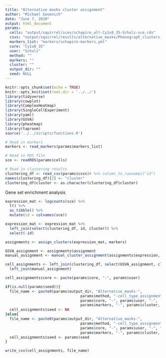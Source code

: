 ```yaml
---
title: "Alternative masks cluster assignment"
author: "Michael Geuenich"
date: "June 7, 2020"
output: html_document
params:
  cells: "output/squirrel/sces/schapiro_alt-Cy1x8_35-Schulz-sce.rds"
  csvs: "output/squirrel/results/alternative_masks/Phenograph_clusters_Cy1x8_35-Schulz_specified_markers_k50.csv"
  markers_list: "markers/schapiro-markers.yml"
  core: "Cy1x8_35"
  user: "Schulz"
  method: ""
  markers: ""
  cluster: ""
  output_dir: ""
  seed: NULL
---
```


```r
knitr::opts_chunk$set(echo = TRUE)
knitr::opts_knit$set(root.dir = '../../')
library(tidyverse)
library(cowplot)
library(ComplexHeatmap)
library(SingleCellExperiment)
library(yaml)
library(GSVA)
library(pheatmap)
library(taproom)
source('../../scripts/functions.R')
```

```r
# Read in markers
markers <- read_markers(params$markers_list)

# Read in RDS file
sce <- readRDS(params$cells)

# Read in clustering results
clustering_df <- read_csv(params$csvs)# %>% column_to_rownames("id")
names(clustering_df)[2] <- "cluster"
clustering_df$cluster <- as.character(clustering_df$cluster)
```


Gene set enrichment analysis
```r
expression_mat <- logcounts(sce) %>% 
  t() %>% 
  as_tibble() %>% 
  mutate(id = colnames(sce))

expression_mat <- expression_mat %>% 
  left_join(select(clustering_df, id, cluster)) %>% 
  select(-id)

assignments <- assign_clusters(expression_mat, markers)

GSVA_assignment <- assignments$assignment
manual_assignment <- manual_cluster_assignment(assignments$expression, markers)

cell_assignments <- left_join(clustering_df, select(GSVA_assignment, cluster, GSVA_cell_type)) %>% 
  left_join(manual_assignment)

cell_assignments$core <- paste(params$core, "-", params$user)
```


```r
if(is.null(params$seed)){
  file_name <- paste0(params$output_dir, "Alternative_masks-",
                                  params$method, "-cell_type_assignments-",
                                  params$core, "-", params$user, "-", 
                                  params$markers, "-", params$cluster, ".csv")
  cell_assignments$seed <- NA
}else{
  file_name <- paste0(params$output_dir, "Alternative_masks-",
                                  params$method, "-cell_type_assignments-",
                                  params$core, "-", params$user, "-", "seed_", params$seed, "-",
                                  params$markers, "-", params$cluster, ".csv")
  cell_assignments$seed <- params$seed
}

write_csv(cell_assignments, file_name)

```